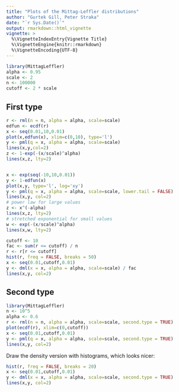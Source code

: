 ```yaml
---
title: "Plots of the Mittag-Leffler distributions"
author: "Gurtek Gill, Peter Straka"
date: "`r Sys.Date()`"
output: rmarkdown::html_vignette
vignette: >
  %\VignetteIndexEntry{Vignette Title}
  %\VignetteEngine{knitr::rmarkdown}
  %\VignetteEncoding{UTF-8}
---
```


```r
library(MittagLeffler)
alpha <- 0.95
scale <- 2
n <- 100000
cutoff <- 2 * scale
```

## First type

```r
r <- rml(n = n, alpha = alpha, scale=scale)
edfun <- ecdf(r)
x <- seq(0.01,10,0.01)
plot(x,edfun(x), xlim=c(0,10), type='l')
y <- pml(q = x, alpha = alpha, scale=scale)
lines(x,y,col=2)
z <- 1-exp(-(x/scale)^alpha)
lines(x,z, lty=2)


x <- exp(seq(-10,10,0.01))
y <- 1-edfun(x)
plot(x,y, type='l', log='xy')
y <- pml(q = x, alpha = alpha, scale=scale, lower.tail = FALSE)
lines(x,y, col=2)
# power law for large values
z <- x^(-alpha)
lines(x,z, lty=2)
# stretched exponential for small values
w <- exp(-(x/scale)^alpha)
lines(x,w, lty=2)
```


```r
cutoff <- 10
fac <- sum(r <= cutoff) / n
r <- r[r <= cutoff]
hist(r, freq = FALSE, breaks = 50)
x <- seq(0.01,cutoff,0.01)
y <- dml(x = x, alpha = alpha, scale=scale) / fac
lines(x,y, col=2)
```




## Second type

```r
library(MittagLeffler)
n <- 10^5
alpha <- 0.6
r <- rml(n = n, alpha = alpha, scale=scale, second.type = TRUE)
plot(ecdf(r), xlim=c(0,cutoff))
x <- seq(0.01,cutoff,0.01)
y <- pml(q = x, alpha = alpha, scale=scale, second.type = TRUE)
lines(x,y, col=2)
```

Draw the density version with histograms, which looks nicer:

```r
hist(r, freq = FALSE, breaks = 20)
x <- seq(0.01,cutoff,0.01)
y <- dml(x = x, alpha = alpha, scale=scale, second.type = TRUE)
lines(x,y, col=2)
```

